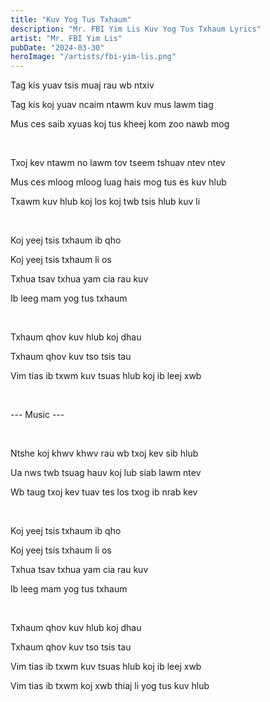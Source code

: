 ```yaml
---
title: "Kuv Yog Tus Txhaum"
description: "Mr. FBI Yim Lis Kuv Yog Tus Txhaum Lyrics"
artist: "Mr. FBI Yim Lis"
pubDate: "2024-03-30"
heroImage: "/artists/fbi-yim-lis.png"
---
```



Tag kis yuav tsis muaj rau wb ntxiv

Tag kis koj yuav ncaim ntawm kuv mus lawm tiag

Mus ces saib xyuas koj tus kheej kom zoo nawb mog

<br />

Txoj kev ntawm no lawm tov tseem tshuav ntev ntev

Mus ces mloog mloog luag hais mog tus es kuv hlub

Txawm kuv hlub koj los koj twb tsis hlub kuv li

<br />

Koj yeej tsis txhaum ib qho

Koj yeej tsis txhaum li os

Txhua tsav txhua yam cia rau kuv

Ib leeg mam yog tus txhaum

<br />

Txhaum qhov kuv hlub koj dhau

Txhaum qhov kuv tso tsis tau

Vim tias ib txwm kuv tsuas hlub koj ib leej xwb

<br />

--- Music ---

<br />

Ntshe koj khwv khwv rau wb txoj kev sib hlub

Ua nws twb tsuag hauv koj lub siab lawm ntev

Wb taug txoj kev tuav tes los txog ib nrab kev

<br />

Koj yeej tsis txhaum ib qho

Koj yeej tsis txhaum li os

Txhua tsav txhua yam cia rau kuv

Ib leeg mam yog tus txhaum

<br />

Txhaum qhov kuv hlub koj dhau

Txhaum qhov kuv tso tsis tau

Vim tias ib txwm kuv tsuas hlub koj ib leej xwb

Vim tias ib txwm koj xwb thiaj li yog tus kuv hlub
